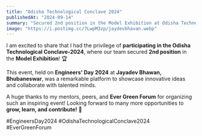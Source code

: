 ```yaml
---
title: "Odisha Technological Conclave 2024"
publishedAt: "2024-09-14"
summary: "Secured 2nd position in the Model Exhibition at Odisha Technological Conclave 2024, held on Engineers' Day."
image: "https://i.postimg.cc/7LwpM3zp/jaydevbhavan.webp"
---
```


I am excited to share that I had the privilege of **participating in the Odisha Technological Conclave-2024**, where our team secured **2nd position** in the **Model Exhibition**! 🏆

This event, held on **Engineers' Day 2024** at **Jayadev Bhawan, Bhubaneswar**, was a remarkable platform to showcase innovative ideas and collaborate with talented minds.

A huge thanks to my mentors, peers, and **Ever Green Forum** for organizing such an inspiring event! Looking forward to many more opportunities to **grow, learn, and contribute!** 🚀

#EngineersDay2024 #OdishaTechnologicalConclave2024 #EverGreenForum
